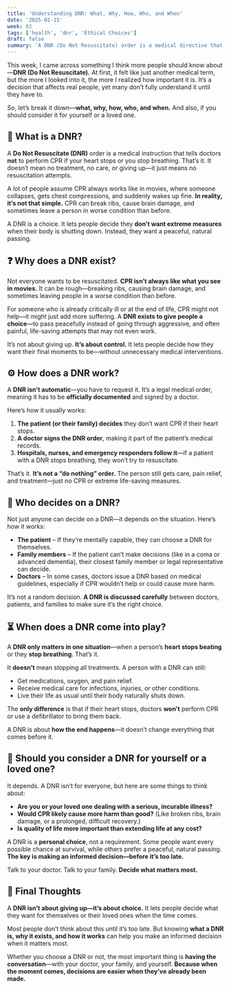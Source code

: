 ```yaml
---
title: 'Understanding DNR: What, Why, How, Who, and When'
date: '2025-02-15'
week: 02
tags: ['health', 'dnr', 'Ethical Choices']
draft: false
summary: 'A DNR (Do Not Resuscitate) order is a medical directive that lets patients choose not to receive CPR if their heart stops. It gives control over end-of-life care while still allowing other treatments. Understanding DNR helps make informed decisions about medical care when it matters most.'
---
```


This week, I came across something I think more people should know about—**DNR (Do Not Resuscitate).** At first, it felt like just another medical term, but the more I looked into it, the more I realized how important it is. It’s a decision that affects real people, yet many don’t fully understand it until they have to.  

So, let’s break it down—**what, why, how, who, and when.**  And also, if you should consider it for yourself or a loved one.

## 🏥 What is a DNR?  

A **Do Not Resuscitate (DNR)** order is a medical instruction that tells doctors **not** to perform CPR if your heart stops or you stop breathing. That’s it. It doesn’t mean no treatment, no care, or giving up—it just means no resuscitation attempts.  

A lot of people assume CPR always works like in movies, where someone collapses, gets chest compressions, and suddenly wakes up fine. **In reality, it’s not that simple.** CPR can break ribs, cause brain damage, and sometimes leave a person in worse condition than before.  

A DNR is a choice. It lets people decide they **don’t want extreme measures** when their body is shutting down. Instead, they want a peaceful, natural passing.  

## ❓ Why does a DNR exist?  

Not everyone wants to be resuscitated. **CPR isn’t always like what you see in movies.** It can be rough—breaking ribs, causing brain damage, and sometimes leaving people in a worse condition than before.  

For someone who is already critically ill or at the end of life, CPR might not help—it might just add more suffering. A **DNR exists to give people a choice**—to pass peacefully instead of going through aggressive, and often painful, life-saving attempts that may not even work.  

It’s not about giving up. **It’s about control.** It lets people decide how they want their final moments to be—without unnecessary medical interventions.  

## ⚙️ How does a DNR work?  

A **DNR isn’t automatic**—you have to request it. It’s a legal medical order, meaning it has to be **officially documented** and signed by a doctor.  

Here’s how it usually works:  

1. **The patient (or their family) decides** they don’t want CPR if their heart stops.  
2. **A doctor signs the DNR order**, making it part of the patient’s medical records.  
3. **Hospitals, nurses, and emergency responders follow it**—if a patient with a DNR stops breathing, they won’t try to resuscitate.  

That’s it. **It’s not a “do nothing” order.** The person still gets care, pain relief, and treatment—just no CPR or extreme life-saving measures.  

## 👤 Who decides on a DNR?  

Not just anyone can decide on a DNR—it depends on the situation. Here’s how it works:  

- **The patient** – If they’re mentally capable, they can choose a DNR for themselves.  
- **Family members** – If the patient can’t make decisions (like in a coma or advanced dementia), their closest family member or legal representative can decide.  
- **Doctors** – In some cases, doctors issue a DNR based on medical guidelines, especially if CPR wouldn’t help or could cause more harm.  

It’s not a random decision. **A DNR is discussed carefully** between doctors, patients, and families to make sure it’s the right choice.  

## ⏳ When does a DNR come into play?  

A **DNR only matters in one situation**—when a person’s **heart stops beating** or they **stop breathing**. That’s it.  

It **doesn’t** mean stopping all treatments. A person with a DNR can still:  
- Get medications, oxygen, and pain relief.  
- Receive medical care for infections, injuries, or other conditions.  
- Live their life as usual until their body naturally shuts down.  

The **only difference** is that if their heart stops, doctors **won’t** perform CPR or use a defibrillator to bring them back.  

A DNR is about **how the end happens**—it doesn’t change everything that comes before it.  

## 🤔 Should you consider a DNR for yourself or a loved one?  

It depends. A DNR isn’t for everyone, but here are some things to think about:  

- **Are you or your loved one dealing with a serious, incurable illness?**  
- **Would CPR likely cause more harm than good?** (Like broken ribs, brain damage, or a prolonged, difficult recovery.)  
- **Is quality of life more important than extending life at any cost?**  

A DNR is a **personal choice**, not a requirement. Some people want every possible chance at survival, while others prefer a peaceful, natural passing. **The key is making an informed decision—before it’s too late.**  

Talk to your doctor. Talk to your family. **Decide what matters most.**  

## 🏁 Final Thoughts  

A **DNR isn’t about giving up—it’s about choice.** It lets people decide what they want for themselves or their loved ones when the time comes.  

Most people don’t think about this until it’s too late. But knowing **what a DNR is, why it exists, and how it works** can help you make an informed decision when it matters most.  

Whether you choose a DNR or not, the most important thing is **having the conversation**—with your doctor, your family, and yourself. **Because when the moment comes, decisions are easier when they’ve already been made.**  
